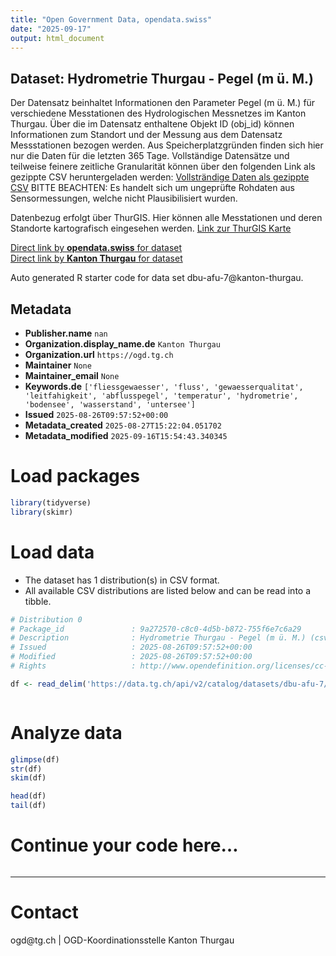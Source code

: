 ```yaml
---
title: "Open Government Data, opendata.swiss"
date: "2025-09-17"
output: html_document
---
```


## Dataset: Hydrometrie Thurgau - Pegel (m ü. M.)

Der Datensatz beinhaltet Informationen den Parameter Pegel (m ü. M.) für verschiedene Messtationen des Hydrologischen Messnetzes im Kanton Thurgau. Über die im Datensatz enthaltene Objekt ID (obj_id) können Informationen zum Standort und der Messung aus dem Datensatz Messstationen bezogen werden.
Aus Speicherplatzgründen finden sich hier nur die Daten für die letzten 365 Tage. Vollständige Datensätze und teilweise feinere zeitliche Granularität können über den folgenden Link als gezippte CSV heruntergeladen werden:
[Vollsträndige Daten als gezippte CSV](https://ogdtg.ch/hydrodaten/pegel_m_u_m_full.csv.gz)
BITTE BEACHTEN: Es handelt sich um ungeprüfte Rohdaten aus Sensormessungen, welche nicht Plausibilisiert wurden.

Datenbezug erfolgt über ThurGIS. Hier können alle Messtationen und deren Standorte kartografisch eingesehen werden.
[Link zur ThurGIS Karte](https://map.geo.tg.ch/apps/mf-geoadmin3/?lang=de&topic=ech&layers=hydrologische_messnetze_werterhebung&layers_opacity=0.9)

[Direct link by **opendata.swiss** for dataset](https://opendata.swiss/de/dataset/hydrometrie-thurgau-pegel-m-u-m)<br>
[Direct link by **Kanton Thurgau** for dataset](https://data.tg.ch/explore/dataset/dbu-afu-7/)

Auto generated R starter code for data set dbu-afu-7@kanton-thurgau.

## Metadata

- **Publisher.name** `nan`
- **Organization.display_name.de** `Kanton Thurgau`
- **Organization.url** `https://ogd.tg.ch`
- **Maintainer** `None`
- **Maintainer_email** `None`
- **Keywords.de** `['fliessgewaesser', 'fluss', 'gewaesserqualitat', 'leitfahigkeit', 'abflusspegel', 'temperatur', 'hydrometrie', 'bodensee', 'wasserstand', 'untersee']`
- **Issued** `2025-08-26T09:57:52+00:00`
- **Metadata_created** `2025-08-27T15:22:04.051702`
- **Metadata_modified** `2025-09-16T15:54:43.340345`


# Load packages

```r

library(tidyverse)
library(skimr)

```

# Load data

-   The dataset has 1 distribution(s) in CSV format.
-   All available CSV distributions are listed below and can be read into a tibble.

```r

# Distribution 0
# Package_id               : 9a272570-c8c0-4d5b-b872-755f6e7c6a29
# Description              : Hydrometrie Thurgau - Pegel (m ü. M.) (csv)
# Issued                   : 2025-08-26T09:57:52+00:00
# Modified                 : 2025-08-26T09:57:52+00:00
# Rights                   : http://www.opendefinition.org/licenses/cc-by/

df <- read_delim('https://data.tg.ch/api/v2/catalog/datasets/dbu-afu-7/exports/csv?use_labels=true')



```

# Analyze data

```r

glimpse(df)
str(df)
skim(df)

head(df)
tail(df)

```

# Continue your code here...

```r

```

------------------------------------------------------------------------

# Contact

ogd@tg.ch | OGD-Koordinationsstelle Kanton Thurgau
